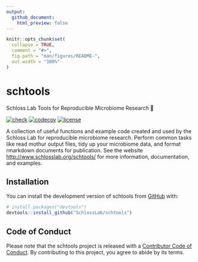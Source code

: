 ```yaml
---
output: 
  github_document:
    html_preview: false
---
```


<!-- README.md is generated from README.Rmd. Please edit that file -->

```r
knitr::opts_chunk$set(
  collapse = TRUE,
  comment = "#>",
  fig.path = "man/figures/README-",
  out.width = "100%"
)
```

# schtools

Schloss Lab Tools for Reproducible Microbiome Research 💩

<!-- badges: start -->
[![check](https://github.com/SchlossLab/schtools/workflows/check/badge.svg)](https://github.com/SchlossLab/schtools/actions)
[![codecov](https://codecov.io/gh/SchlossLab/schtools/branch/master/graph/badge.svg)](https://app.codecov.io/gh/SchlossLab/schtools?branch=main)
[![license](https://img.shields.io/badge/license-MIT-blue.svg)](https://github.com/SchlossLab/schtools/blob/main/LICENSE.md)
<!-- badges: end -->

A collection of useful functions and example code created and used by the
Schloss Lab for reproducible microbiome research. Perform common tasks like read
mothur output files, tidy up your microbiome data, and format rmarkdown
documents for publication. See the website <http://www.schlosslab.org/schtools/>
for more information, documentation, and examples.

## Installation

You can install the development version of schtools from [GitHub](https://github.com/SchlossLab) with:

``` r
# install.packages("devtools")
devtools::install_github("SchlossLab/schtools")
```

## Code of Conduct

Please note that the schtools project is released with a [Contributor Code of Conduct](https://contributor-covenant.org/version/2/0/CODE_OF_CONDUCT.html). By contributing to this project, you agree to abide by its terms.

